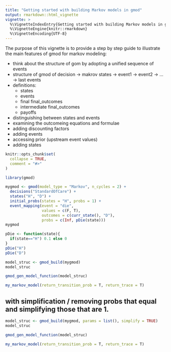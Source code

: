```yaml
---
title: "Getting started with building Markov models in gmod"
output: rmarkdown::html_vignette
vignette: >
  %\VignetteIndexEntry{Getting started with building Markov models in gmod}
  %\VignetteEngine{knitr::rmarkdown}
  %\VignetteEncoding{UTF-8}
---
```

The purpose of this vignette is to provide a step by step guide to illustrate the main features of gmod for markov modeling:

* think about the structure of gom by adopting a unified sequence of events
* structure of gmod of decision -> makrov states -> event1 -> event2 -> ... -> last events
* definitions: 
  * states
  * events
  * final final_outcomes
  * intermediate final_outcomes
  * payoffs 
* distinguishing between states and events
* examining the outcomeing equations and formulae
* adding discounting factors
* adding events
* accessing prior (upstream event values)
* adding states

```r
knitr::opts_chunk$set(
  collapse = TRUE,
  comment = "#>"
)
```

```r
library(gmod)
```

```r
mygmod <- gmod(model_type = "Markov", n_cycles = 2) + 
  decisions("StandardOfCare") + 
  states("H", "D") + 
  initial_probs(states = "H", probs = 1) +  
  event_mapping(event = "die",  
                values = c(F, T), 
                outcomes = c(curr_state(), "D"), 
                probs = c(Inf, pDie(state))) 
mygmod
```

```r
pDie <- function(state){
  if(state=="H") 0.1 else 0
}
pDie("H")
pDie("D")
```

```r
model_struc <- gmod_build(mygmod)
model_struc
```

```r
gmod_gen_model_function(model_struc)
```

```r
my_markov_model(return_transition_prob = T, return_trace = T)
```

## with simplification / removing probs that equal and simplifying those that are 1.
```r
model_struc <- gmod_build(mygmod, params = list(), simplify = TRUE)
model_struc
```

```r
gmod_gen_model_function(model_struc)
```

```r
my_markov_model(return_transition_prob = T, return_trace = T)
```

